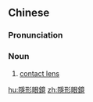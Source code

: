 {{also|隐形眼镜}}
==Chinese==
{{zh-forms|s=隐形眼镜|type=22|1=[[invisible]]}}
{{zh-wp|zh|yue}}

===Pronunciation===
{{zh-pron
|m=yǐnxíng yǎnjìng,er=y
|c=jan2 jing4 ngaan5 geng3-2
|cat=n
}}

===Noun===
{{zh-noun}}

# [[contact lens]]

[[hu:隱形眼鏡]]
[[zh:隱形眼鏡]]